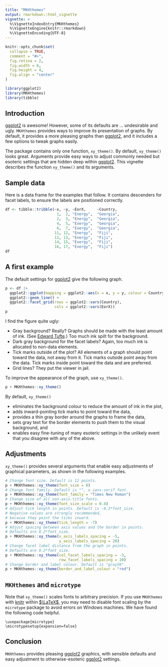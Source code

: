 ```yaml
---
title: "MKHthemes"
output: rmarkdown::html_vignette
vignette: >
  %\VignetteIndexEntry{MKHthemes}
  %\VignetteEngine{knitr::rmarkdown}
  %\VignetteEncoding{UTF-8}
---
```


```r
knitr::opts_chunk$set(
  collapse = TRUE,
  comment = "#>", 
  fig.retina = 2, 
  fig.width = 6, 
  fig.height = 4, 
  fig.align = "center"
)
```

```r
library(ggplot2)
library(MKHthemes)
library(tibble)
```

## Introduction

[ggplot2](https://ggplot2.tidyverse.org) is awesome! 
However, some of its defaults are ... undesirable and ugly.
`MKHthemes` provides ways to improve its presentation of graphs.
By default, it provides a more pleasing graphs 
than [ggplot2](https://ggplot2.tidyverse.org), and
it includes a few options to tweak graphs easily.

The package contains only one function, `xy_theme()`.
By default, `xy_theme()` looks great.
Arguments provide easy ways to adjust commonly needed but esoteric settings
that are hidden deep within [ggplot2](https://ggplot2.tidyverse.org).
This vignette describes the function `xy_theme()`
and its arguments.


## Sample data

Here is a data frame for the examples that follow.
It contains descenders for facet labels, 
to ensure the labels are positioned correctly.

```r
df <- tibble::tribble(~x, ~y, ~EorX,     ~Country, 
                       1,  2, "Energy",  "Georgia", 
                       2,  3, "Energy",  "Georgia",
                       4,  5, "Exergy",  "Georgia",
                       6,  7, "Exergy",  "Georgia",
                      11, 12, "Energy",  "Fiji", 
                      12, 13, "Energy",  "Fiji",
                      14, 15, "Exergy",  "Fiji",
                      16, 17, "Exergy",  "Fiji")
df
```

## A first example

The default settings for [ggplot2](https://ggplot2.tidyverse.org)
give the following graph.

```r
p <- df |> 
  ggplot2::ggplot(mapping = ggplot2::aes(x = x, y = y, colour = Country)) + 
  ggplot2::geom_line() + 
  ggplot2::facet_grid(rows = ggplot2::vars(Country), 
                      cols = ggplot2::vars(EorX))
p
```

I find the figure quite ugly:

* Gray background? Really? 
  Graphs should be made with the least amount of ink. 
  (See [Edward Tufte](https://www.edwardtufte.com/).)
  Too much ink spilt for the background.
* Dark gray background for the facet labels? 
  Again, too much ink is allocated to non-data elements.
* Tick marks outside of the plot?
  All elements of a graph should point toward the data, not away from it.
  Tick marks outside point away from the data.
  Tick marks inside point toward the data and are preferred.
* Grid lines?
  They put the viewer in jail.
  
To improve the appearance of the graph, 
use `xy_theme()`.

```r
p + MKHthemes::xy_theme()
```

By default, `xy_theme()`

* eliminates the background colour to reduce the amount of ink in the plot,
* adds inward-pointing tick marks to point toward the data,
* provides a thin gray border around the graphs to frame the data,
* sets gray text for the border elements to push them to the visual background, and
* enables easy fine-tuning of many esoteric settings
  in the unlikely event that you disagree with any of the above.


## Adjustments

`xy_theme()` provides several arguments 
that enable easy adjustments of graphical parameters, 
as shown in the following examples.

```r
# Change font size. Default is 12 points.
p + MKHthemes::xy_theme(font_size = 8)
# Change font family. Default is "", a sans-serif font.
p + MKHthemes::xy_theme(font_family = "Times New Roman")
# Change size of all non-axis-title fonts.
p + MKHthemes::xy_theme(font_size_scale = 0.4)
# Adjust tick length in points. Default is -0.3*font_size.
# Negative values are strongly recommended, 
# because they point the ticks inward.
p + MKHthemes::xy_theme(tick_length = -7)
# Adjust spacing between axis values and the border in points. 
# Defaults are 0.2*font_size.
p + MKHthemes::xy_theme(x_axis_labels_spacing = -5,
                        y_axis_labels_spacing = 20)
# Change facet label distance from the graph in points. 
# Defaults are 0.2*font_size.
p + MKHthemes::xy_theme(col_facet_labels_spacing = -3,
                        row_facet_labels_spacing = 20)
# Change border and label colour. Default is "gray50".
p + MKHthemes::xy_theme(border_and_label_colour = "red")
```


## `MKHthemes` and `microtype`

Note that `xy_theme()` scales fonts to arbitrary precision.
If you use `MKHthemes` with [knitr](https://yihui.org/knitr/) 
within [$\LaTeX$](https://www.latex-project.org), 
you may need to disable font scaling by the `microtype` package
to avoid errors on Windows machines. 
We have found the following code helpful.

```
\usepackage{microtype}
\microtypesetup{expansion=false}
```

  
## Conclusion
  
`MKHthemes` provides pleasing [ggplot2](https://ggplot2.tidyverse.org) graphics, 
with sensible defaults and easy adjustment
to otherwise-esoteric [ggplot2](https://ggplot2.tidyverse.org) settings.
  

